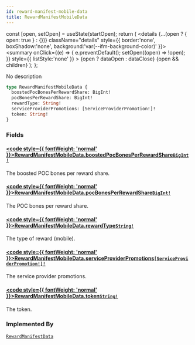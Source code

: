 ```yaml
---
id: reward-manifest-mobile-data
title: RewardManifestMobileData
---
```









  const [open, setOpen] = useState(startOpen);
  return (
    <details {...(open ? { open: true } : {})} className="details" style={{ border:'none', boxShadow:'none', background:'var(--ifm-background-color)' }}>
      <summary
        onClick={(e) => {
          e.preventDefault();
          setOpen((open) => !open);
        }}
        style={{ listStyle:'none' }}
      >
      {open ? dataOpen : dataClose}
      </summary>
      {open && children}
    </details>
  );
};








No description


```graphql
type RewardManifestMobileData {
  boostedPocBonesPerRewardShare: BigInt!
  pocBonesPerRewardShare: BigInt!
  rewardType: String!
  serviceProviderPromotions: [ServiceProviderPromotion!]!
  token: String!
}
```




### Fields

#### [<code style={{ fontWeight: 'normal' }}>RewardManifestMobileData.<b>boostedPocBonesPerRewardShare</b></code>](#)<Bullet />[`BigInt!`](/schema/types/scalars/big-int.mdx) <Badge class="badge badge--secondary" text="non-null"/> <Badge class="badge badge--secondary" text="scalar"/> 
The boosted POC bones per reward share.


#### [<code style={{ fontWeight: 'normal' }}>RewardManifestMobileData.<b>pocBonesPerRewardShare</b></code>](#)<Bullet />[`BigInt!`](/schema/types/scalars/big-int.mdx) <Badge class="badge badge--secondary" text="non-null"/> <Badge class="badge badge--secondary" text="scalar"/> 
The POC bones per reward share.


#### [<code style={{ fontWeight: 'normal' }}>RewardManifestMobileData.<b>rewardType</b></code>](#)<Bullet />[`String!`](/schema/types/scalars/string.mdx) <Badge class="badge badge--secondary" text="non-null"/> <Badge class="badge badge--secondary" text="scalar"/> 
The type of reward (mobile).


#### [<code style={{ fontWeight: 'normal' }}>RewardManifestMobileData.<b>serviceProviderPromotions</b></code>](#)<Bullet />[`[ServiceProviderPromotion!]!`](/schema/types/objects/service-provider-promotion.mdx) <Badge class="badge badge--secondary" text="non-null"/> <Badge class="badge badge--secondary" text="object"/> 
The service provider promotions.


#### [<code style={{ fontWeight: 'normal' }}>RewardManifestMobileData.<b>token</b></code>](#)<Bullet />[`String!`](/schema/types/scalars/string.mdx) <Badge class="badge badge--secondary" text="non-null"/> <Badge class="badge badge--secondary" text="scalar"/> 
The token.






### Implemented By

[`RewardManifestData`](/schema/types/unions/reward-manifest-data.mdx)  <Badge class="badge badge--secondary" text="union"/>

